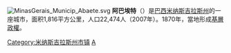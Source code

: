 {{Unreferenced|time=2022-02-23T04:06:42+00:00}}
[[File:MinasGerais_Municip_Abaete.svg|right]]
'''阿巴埃特'''（{{lang-pt|Abaeté}}）是[[巴西|巴西]][[米纳斯吉拉斯州|米纳斯吉拉斯州]]的一座城市，面积1,816平方公里，人口22,474人（2007年）。1870年，當地形成[[基層政權|基層政權]]。
{{Brazil-geo-stub}}
{{米納斯吉拉斯州市鎮}}

[[Category:米纳斯吉拉斯州市镇|Category:米纳斯吉拉斯州市镇]]
[[Category:米纳斯吉拉斯州城市|A]]